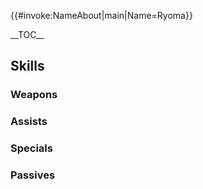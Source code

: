 {{#invoke:NameAbout|main|Name=Ryoma}}{{HeroPage Tabs}}
{{Hero Infobox
|Name=Ryoma
|Title=Supreme Samurai
|LegendaryEffect=Water
|BoostHP=3
|BoostDef=4
|GrowthModifier=Gen 2
|WeaponType=Red Sword
|MoveType=Flying
|Origin=Fire Emblem Fates
|Gender=Male
|actorEN=Matt Mercer
|actorJP=中村悠一
|artist=北千里
|releaseDate=May 30, 2018
|TagID=伝承リョウマ
|InternalID=254
|Properties=legendary,tiara
|cv1=11
|cv2=200300
|description=The eldest brother of the Hoshidan royal siblings. Rules from the heavens on the back of a legendary kinshi. Appears in Fire Emblem Fates.
}}

__TOC__

{{Stats Page|Hero={{BASEPAGENAME}}
|Lv1HP=17|Lv1ATK=8|Lv1SPD=11|Lv1DEF=6|Lv1RES=5
|GRHP=55|GRATK=60|GRSPD=65|GRDEF=50|GRRES=35
}}

==Skills==
===Weapons===
{{Weapons Table
|weapon1=Iron Sword
|weapon1Default=1
|weapon1Unlock=1
|weapon2=Steel Sword
|weapon2Default=3
|weapon2Unlock=2
|weapon3=Silver Sword
|weapon3Default=4
|weapon3Unlock=3
|weapon4=Raijinto
|weapon4Default=5
|weapon4Unlock=5
}}

===Assists===
{{Assists Table
}}

===Specials===
{{Specials Table
|special1=Night Sky
|special1Default=4
|special1Unlock=3
|special2=Glimmer
|special2Default=
|special2Unlock=4
}}

===Passives===
{{Passives Table
|passiveA1=Fierce Stance 1
|passiveA2=Kestrel Stance 1
|passiveA3=Kestrel Stance 2
|passiveA1Unlock=3
|passiveA2Unlock=4
|passiveA3Unlock=5
|passiveB1=Bushido
|passiveB2=Bushido II
|passiveB1Unlock=5
|passiveB2Unlock=5
|passiveC1=Guidance 1
|passiveC2=Guidance 2
|passiveC3=Guidance 3
|passiveC4=Atk/Spd Rein 1
|passiveC5=Atk/Spd Rein 2
|passiveC6=Atk/Spd Rein 3
|passiveC1Unlock=1
|passiveC2Unlock=2
|passiveC3Unlock=4
|passiveC4Unlock=3
|passiveC5Unlock=4
|passiveC6Unlock=5
}}

{{Heroes Navbox}}